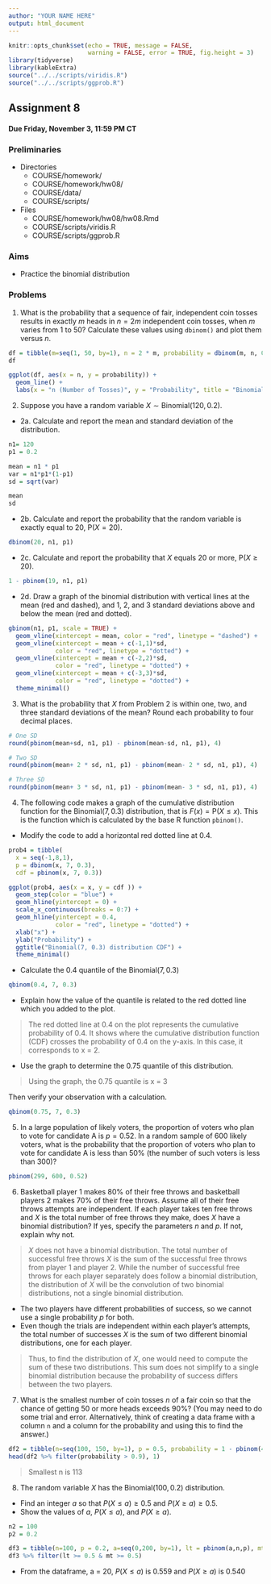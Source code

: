 ```yaml
---
author: "YOUR NAME HERE"
output: html_document
---
```


```r
knitr::opts_chunk$set(echo = TRUE, message = FALSE,
                      warning = FALSE, error = TRUE, fig.height = 3)
library(tidyverse)
library(kableExtra)
source("../../scripts/viridis.R")
source("../../scripts/ggprob.R")
```

\newcommand{\E}{\mathsf{E}}
\newcommand{\Var}{\mathsf{Var}}
\renewcommand{\prob}{\mathsf{P}}


## Assignment 8

#### Due Friday, November 3, 11:59 PM CT

### Preliminaries

- Directories
    - COURSE/homework/
    - COURSE/homework/hw08/
    - COURSE/data/
    - COURSE/scripts/
- Files
  - COURSE/homework/hw08/hw08.Rmd
  - COURSE/scripts/viridis.R
  - COURSE/scripts/ggprob.R

### Aims

- Practice the binomial distribution

### Problems

  1. What is the probability that a sequence of fair, independent coin tosses results in exactly $m$ heads in $n = 2m$ independent coin tosses, when $m$ varies from 1 to 50? Calculate these values using `dbinom()` and plot them versus $n$.
  
```r

df = tibble(m=seq(1, 50, by=1), n = 2 * m, probability = dbinom(m, n, 0.5))
df

ggplot(df, aes(x = n, y = probability)) +
  geom_line() +
  labs(x = "n (Number of Tosses)", y = "Probability", title = "Binomial Probability of Getting m Heads in n Tosses", subtitle="Where n = 2 * m")

```
  


  2. Suppose you have a random variable $X \sim \text{Binomial}(120, 0.2)$.

- 2a. Calculate and report the mean and standard deviation of the distribution.

```r

n1= 120
p1 = 0.2

mean = n1 * p1
var = n1*p1*(1-p1)
sd = sqrt(var)

mean
sd

```

- 2b. Calculate and report the probability that the random variable is exactly equal to 20, $\prob(X = 20)$.

```r

dbinom(20, n1, p1)

```

- 2c. Calculate and report the probability that $X$ equals 20 or more, $\prob(X \ge 20)$.

```r

1 - pbinom(19, n1, p1)

```

- 2d. Draw a graph of the binomial distribution with vertical lines at the mean (red and dashed), and 1, 2, and 3 standard deviations above and below the mean (red and dotted).


```r

gbinom(n1, p1, scale = TRUE) +
  geom_vline(xintercept = mean, color = "red", linetype = "dashed") +
  geom_vline(xintercept = mean + c(-1,1)*sd,
             color = "red", linetype = "dotted") +
  geom_vline(xintercept = mean + c(-2,2)*sd,
             color = "red", linetype = "dotted") +
  geom_vline(xintercept = mean + c(-3,3)*sd,
             color = "red", linetype = "dotted") +
  theme_minimal()

```





  3. What is the probability that $X$ from Problem 2 is within one, two, and three standard deviations of the mean? Round each probability to four decimal places.

```r

# One SD
round(pbinom(mean+sd, n1, p1) - pbinom(mean-sd, n1, p1), 4)

# Two SD
round(pbinom(mean+ 2 * sd, n1, p1) - pbinom(mean- 2 * sd, n1, p1), 4)

# Three SD
round(pbinom(mean+ 3 * sd, n1, p1) - pbinom(mean- 3 * sd, n1, p1), 4)

```






  4. The following code makes a graph of the cumulative distribution function for the $\text{Binomial}(7, 0.3)$ distribution, that is $F(x) = \prob(X \le x)$. This is the function which is calculated by the base R function `pbinom()`.

- Modify the code to add a horizontal red dotted line at 0.4.


```r
prob4 = tibble(
  x = seq(-1,8,1),
  p = dbinom(x, 7, 0.3),
  cdf = pbinom(x, 7, 0.3))

ggplot(prob4, aes(x = x, y = cdf )) +
  geom_step(color = "blue") +
  geom_hline(yintercept = 0) +
  scale_x_continuous(breaks = 0:7) +
  geom_hline(yintercept = 0.4,
             color = "red", linetype = "dotted") +
  xlab("x") +
  ylab("Probability") +
  ggtitle("Binomial(7, 0.3) distribution CDF") +
  theme_minimal()
```

- Calculate the 0.4 quantile of the $\text{Binomial}(7, 0.3)$

```r

qbinom(0.4, 7, 0.3)

```

- Explain how the value of the quantile is related to the red dotted line which you added to the plot.

> The red dotted line at 0.4 on the plot represents the cumulative probability of 0.4. It shows where the cumulative distribution function (CDF) crosses the probability of 0.4 on the y-axis. In this case, it corresponds to x = 2.

- Use the graph to determine the 0.75 quantile of this distribution.

> Using the graph, the 0.75 quantile is x = 3

Then verify your observation with a calculation.

```r

qbinom(0.75, 7, 0.3)

```





  5. In a large population of likely voters, the proportion of voters who plan to vote for candidate A is $p = 0.52$. In a random sample of 600 likely voters, what is the probability that the proportion of voters who plan to vote for candidate A is less than 50% (the number of such voters is less than 300)?
  
```r

pbinom(299, 600, 0.52)

```




  6. Basketball player 1 makes 80% of their free throws and basketball players 2 makes 70% of their free throws. Assume all of their free throws attempts are independent. If each player takes ten free throws and $X$ is the total number of free throws they make, does $X$ have a binomial distribution? If yes, specify the parameters $n$ and $p$. If not, explain why not.
  
> $X$ does not have a binomial distribution. The total number of successful free throws $X$ is the sum of the successful free throws from player 1 and player 2. While the number of successful free throws for each player separately does follow a binomial distribution, the distribution of $X$ will be the convolution of two binomial distributions, not a single binomial distribution.

- The two players have different probabilities of success, so we cannot use a single probability $p$ for both.
- Even though the trials are independent within each player’s attempts, the total number of successes $X$ is the sum of two different binomial distributions, one for each player.

> Thus, to find the distribution of $X$, one would need to compute the sum of these two distributions. This sum does not simplify to a single binomial distribution because the probability of success differs between the two players.



  7. What is the smallest number of coin tosses $n$ of a fair coin so that the chance of getting 50 or more heads exceeds 90%?  (You may need to do some trial and error. Alternatively, think of creating a data frame with a column `n` and a column for the probability and using this to find the answer.)

```r

df2 = tibble(n=seq(100, 150, by=1), p = 0.5, probability = 1 - pbinom(49, n, p))
head(df2 %>% filter(probability > 0.9), 1)

```

> Smallest n is 113


  8. The random variable $X$ has the $\text{Binomial}(100, 0.2)$ distribution.
  
- Find an integer $a$ so that $P(X \le a) \ge 0.5$ and $P(X \ge a) \ge 0.5$.
- Show the values of $a$, $P(X \le a)$, and $P(X \ge a)$.

```r

n2 = 100
p2 = 0.2

df3 = tibble(n=100, p = 0.2, a=seq(0,200, by=1), lt = pbinom(a,n,p), mt = 1 - pbinom(a-1,n,p))
df3 %>% filter(lt >= 0.5 & mt >= 0.5)

```

- From the dataframe, a = 20, $P(X \le a)$ is 0.559 and $P(X \ge a)$ is 0.540
  


